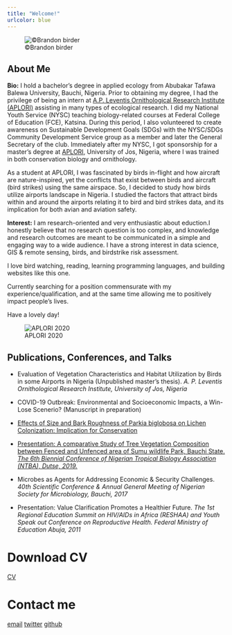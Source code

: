 ```yaml
---
title: "Welcome!"
urlcolor: blue
---
```


![©Brandon birder](falcon.jpg)



## About Me

__Bio:__ I hold a bachelor’s degree in applied ecology from Abubakar Tafawa Balewa University, Bauchi, Nigeria. Prior to obtaining my degree, I had the privilege of being an intern at [A.P. Leventis Ornithological Research Institute (APLORI)](http://aplori.org) assisting in many types of ecological research. I did my National Youth Service (NYSC) teaching biology-related courses at Federal College of Education (FCE), Katsina. During this period, I also volunteered to create awareness on Sustainable Development Goals (SDGs) with the NYSC/SDGs Community Development Service group as a member and later the General Secretary of the club. Immediately after my NYSC, I got sponsorship for a master's degree at [APLORI](http://aplori.org), University of Jos, Nigeria, where I was trained in both conservation biology and ornithology.

As a student at APLORI, I was fascinated by birds in-flight and how aircraft are nature-inspired, yet the conflicts that exist between birds and aircraft (bird strikes) using the same airspace. So, I decided to study how birds utilize airports landscape in Nigeria. I studied the factors that attract birds within and around the airports relating it to bird and bird strikes data, and its implication for both avian and aviation safety.

__Interest:__ I am research-oriented and very enthusiastic about eduction.I honestly believe that no research question is too complex, and knowledge and research outcomes are meant to be communicated in a simple and engaging way to a wide audience. I have a strong interest in data science, GIS & remote sensing, birds, and birdstrike risk assessment. 

I love bird watching, reading, learning programming languages, and building websites like this one.  

Currently searching for a position commensurate with my experience/qualification, and at the same time allowing me to positively impact people's lives.

Have a lovely day!

![APLORI 2020](me_aplori.jpeg)

Publications, Conferences, and Talks {data-icon=book}
--------------------------------------------------------------------------------


- Evaluation of Vegetation Characteristics and Habitat Utilization by Birds in some Airports in Nigeria (Unpublished master's thesis). *A. P. Leventis Ornithological Research Institute, University of Jos, Nigeria* 


- COVID-19 Outbreak: Environmental and Socioeconomic Impacts, a Win-Lose Scenerio? (Manuscript in preparation)


- [Effects of Size and Bark Roughness of Parkia biglobosa on Lichen  Colonization: Implication for Conservation](https://doi.org/10.5455/sf.32286)


- [Presentation: A comparative Study of Tree Vegetation Composition between Fenced and Unfenced area of Sumu wildlife Park, Bauchi State. *The 6th Biennial Conference of Nigerian Tropical Biology Association (NTBA), Dutse, 2019.*](https://ntbaconf2018.wordpress.com/resources/)


- Microbes as Agents for Addressing Economic & Security Challenges. *40th Scientific Conference & Annual General Meeting of Nigerian Society for Microbiology, Bauchi, 2017*


- Presentation: Value Clarification Promotes a Healthier Future. *The 1st Regional Education Summit on HIV/AIDs in Africa (RESHAA) and Youth Speak out Conference on Reproductive Health. Federal Ministry of Education Abuja, 2011*

# Download CV

<a href="CV.pdf#" class="fas fa-file-pdf" title="Download CV as PDF">CV</a>	

# Contact me

<a href="mailto:adamubello001@gmail.com" class="ion-email" title="Email">email</a>   <a href="https://twitter.com/BelloDanmallam1?s=08" class="ion-social-twitter" title="Twitter">twitter</a>   <a href="https://github.com/bdanmallam" class="ion-social-github" title="GitHub">github</a>    